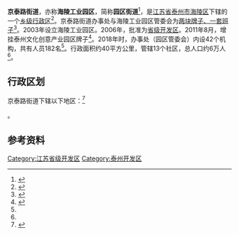 {{中国乡级行政区|32/12/02/007/000}}
'''京泰路街道'''，亦称'''海陵工业园区'''，简称'''园区街道'''<ref>{{Cite web |url=http://www.tzhl.gov.cn/tzshlq/zjydt/content/4edded6d-e5c4-4aca-ac88-330ce5343f1d.html |title=海陵工业园区（京泰路街道）组织学习新修订的《中国共产党纪律处分条例》 |accessdate=2018-10-31 |author= |date=2018-10-30 |work= |publisher=泰州市海陵区人民政府网站 |language=Zh-hans |archive-date=2018-10-31 |archive-url=https://web.archive.org/web/20181031173903/http://www.tzhl.gov.cn/tzshlq/zjydt/content/4edded6d-e5c4-4aca-ac88-330ce5343f1d.html |dead-url=no }}</ref>，是[[江苏省|江苏省]][[泰州市|泰州市]][[海陵区|海陵区]]下辖的一个[[乡级行政区|乡级行政区]]<ref>{{PRC admin/ref sgc|{{PRC admin/parent|32/12/02/007/000}}}}</ref>。京泰路街道办事处与海陵工业园区管委会为[[两块牌子一套班子|两块牌子、一套班子]]<ref name="a1">{{Cite web |url=http://hllzw.tzhl.gov.cn/sjj/sjgsgg/content/17976137-6d1b-46ac-8a7a-cf253c4ee958.html |title=海陵工业园区原党工委副书记、管委会主任，京泰路街道办事处原主任彭俊同志任期经济责任审计结果公告 |accessdate=2018-10-31 |author= |date=2018-02-05 |work= |publisher=泰州市海陵区人民政府网站，来源：审计局 |language=Zh-hans |archive-url=https://web.archive.org/web/20181101015331/http://hllzw.tzhl.gov.cn/sjj/sjgsgg/content/17976137-6d1b-46ac-8a7a-cf253c4ee958.html |archive-date=2018-11-01 |dead-url=yes }}</ref>。2003年设立海陵工业园区。2006年，批准为[[省级开发区|省级开发区]]。2011年8月，增挂泰州文化创意产业园区牌子<ref name="a2">{{Cite web |url=http://www.tzhl.gov.cn/tzshlq/hlgyyq/hlgyyq.html |title=园区介绍 >>海陵工业园区 |accessdate=2018-10-31 |author= |date= |work= |publisher=泰州市海陵区人民政府网站，来源：工业园区 |language=Zh-hans |archive-date=2019-03-28 |archive-url=https://web.archive.org/web/20190328055143/http://www.tzhl.gov.cn/tzshlq/hlgyyq/hlgyyq.html |dead-url=no }}</ref>。2018年时，办事处（园区管委会）内设42个机构，共有人员182名<ref name="a1"/>。行政面积约40平方公里，管辖13个社区，总人口约6万人<ref name="a2"/>。

== 行政区划 ==

京泰路街道下辖以下地区：<ref>{{PRC admin/ref sgc|32/12/02/007/000}}</ref>

{{PRC admin/children|32/12/02/007/000}}。

== 参考资料 ==

{{reflist}}

{{PRC admin/navcat|32/12/02/007/000}}
{{江苏行政区划小作品}}
[[Category:江苏省级开发区|Category:江苏省级开发区]]
[[Category:泰州开发区|Category:泰州开发区]]